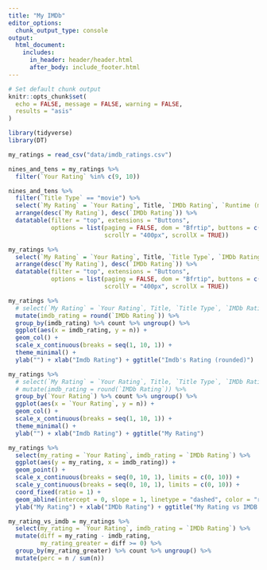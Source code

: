 ```yaml
---
title: "My IMDb"
editor_options: 
  chunk_output_type: console
output:
  html_document:
    includes:
      in_header: header/header.html
      after_body: include_footer.html
---
```



```r
# Set default chunk output
knitr::opts_chunk$set(
  echo = FALSE, message = FALSE, warning = FALSE,
  results = "asis"
)
```

```r
library(tidyverse)
library(DT)
```


```r
my_ratings = read_csv("data/imdb_ratings.csv")
```

```r
nines_and_tens = my_ratings %>%
  filter(`Your Rating` %in% c(9, 10))

nines_and_tens %>%
  filter(`Title Type` == "movie") %>%
  select(`My Rating` = `Your Rating`, Title, `IMDb Rating`, `Runtime (mins)`, Year, Genres, `Release Date`, Directors) %>%
  arrange(desc(`My Rating`), desc(`IMDb Rating`)) %>%
  datatable(filter = "top", extensions = "Buttons",
            options = list(paging = FALSE, dom = "Bfrtip", buttons = c("copy", "csv", "excel"),
                           scrollY = "400px", scrollX = TRUE))
```

```r
my_ratings %>%
  select(`My Rating` = `Your Rating`, Title, `Title Type`, `IMDb Rating`, `Runtime (mins)`, Year, Genres, `Release Date`, Directors) %>%
  arrange(desc(`My Rating`), desc(`IMDb Rating`)) %>%
  datatable(filter = "top", extensions = "Buttons",
            options = list(paging = FALSE, dom = "Bfrtip", buttons = c("copy", "csv", "excel"),
                           scrollY = "400px", scrollX = TRUE))
```



```r
my_ratings %>%
  # select(`My Rating` = `Your Rating`, Title, `Title Type`, `IMDb Rating`, `Runtime (mins)`, Year, Genres, `Release Date`, Directors) %>%
  mutate(imdb_rating = round(`IMDb Rating`)) %>%
  group_by(imdb_rating) %>% count %>% ungroup() %>%
  ggplot(aes(x = imdb_rating, y = n)) +
  geom_col() +
  scale_x_continuous(breaks = seq(1, 10, 1)) +
  theme_minimal() +
  ylab("") + xlab("Imdb Rating") + ggtitle("Imdb's Rating (rounded)")

my_ratings %>%
  # select(`My Rating` = `Your Rating`, Title, `Title Type`, `IMDb Rating`, `Runtime (mins)`, Year, Genres, `Release Date`, Directors) %>%
  # mutate(imdb_rating = round(`IMDb Rating`)) %>%
  group_by(`Your Rating`) %>% count %>% ungroup() %>%
  ggplot(aes(x = `Your Rating`, y = n)) +
  geom_col() +
  scale_x_continuous(breaks = seq(1, 10, 1)) +
  theme_minimal() +
  ylab("") + xlab("Imdb Rating") + ggtitle("My Rating")

my_ratings %>%
  select(my_rating = `Your Rating`, imdb_rating = `IMDb Rating`) %>%
  ggplot(aes(y = my_rating, x = imdb_rating)) +
  geom_point() +
  scale_x_continuous(breaks = seq(0, 10, 1), limits = c(0, 10)) +
  scale_y_continuous(breaks = seq(0, 10, 1), limits = c(0, 10)) +
  coord_fixed(ratio = 1) +
  geom_abline(intercept = 0, slope = 1, linetype = "dashed", color = "red") +
  ylab("My Rating") + xlab("IMDb Rating") + ggtitle("My Rating vs IMDB's Rating")

my_rating_vs_imdb = my_ratings %>%
  select(my_rating = `Your Rating`, imdb_rating = `IMDb Rating`) %>%
  mutate(diff = my_rating - imdb_rating,
         my_rating_greater = diff >= 0) %>%
  group_by(my_rating_greater) %>% count %>% ungroup() %>%
  mutate(perc = n / sum(n))


```


